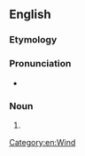 {{also|noreaster}}
==English==

===Etymology===
{{contraction of|en|northeaster}}

===Pronunciation===
* {{audio|en|En-us-nor'easter.ogg|Audio (US)}}

===Noun===
{{en-noun}}

# {{alternative form of|en|northeaster}}

[[Category:en:Wind]]